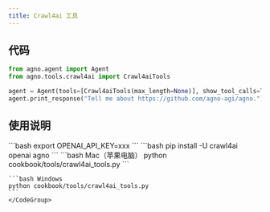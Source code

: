 ```yaml
---
title: Crawl4ai 工具
---
```

## 代码

```python cookbook/tools/crawl4ai_tools.py
from agno.agent import Agent
from agno.tools.crawl4ai import Crawl4aiTools

agent = Agent(tools=[Crawl4aiTools(max_length=None)], show_tool_calls=True)
agent.print_response("Tell me about https://github.com/agno-agi/agno.")
```

## 使用说明

<Steps>
  <Snippet file="create-venv-step.mdx" />

  <Step title="设置您的 API 密钥">
    ```bash
    export OPENAI_API_KEY=xxx
    ```
  </Step>

  <Step title="安装库">
    ```bash
    pip install -U crawl4ai openai agno
    ```
  </Step>

  <Step title="运行智能体">
    <CodeGroup>
    ```bash Mac（苹果电脑）
    python cookbook/tools/crawl4ai_tools.py
    ```

    ```bash Windows
    python cookbook/tools/crawl4ai_tools.py
    ```
    </CodeGroup>
  </Step>
</Steps>